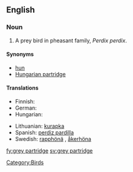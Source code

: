 ==English==
{{wikipedia}}

===Noun===
{{en-noun|sg=[[grey]] [[partridge]]}}

# A prey bird in pheasant family, ''Perdix perdix''.

====Synonyms====
* [[hun]]
* [[Hungarian partridge]]

====Translations====
{{trans-top|a prey bird in pheasant family, Perdix perdix}}
* Finnish: {{t+|fi|peltopyy}}
* German: {{t+|de|Rebhuhn|n}}
* Hungarian: {{t+|hu|fogoly}}
{{trans-mid}}
* Lithuanian: [[kurapka]]
* Spanish: [[perdiz pardilla]] {{f}}
* Swedish: [[rapphönä]] {{c}}, [[åkerhöna]] {{c}}
{{trans-bottom}}

[[Category:Birds]]

[[fy:grey partridge]]
[[sv:grey partridge]]